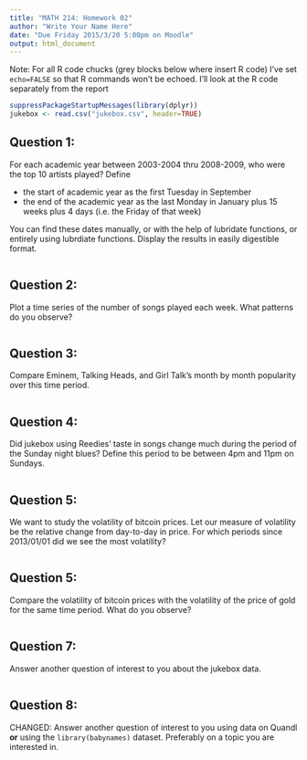 ```yaml
---
title: "MATH 214: Homework 02"
author: "Write Your Name Here"
date: "Due Friday 2015/3/20 5:00pm on Moodle"
output: html_document
---
```


Note:  For all R code chucks (grey blocks below where insert R code) I've set `echo=FALSE` so that R commands won't be echoed.  I'll look at the R code separately from the report


```r
suppressPackageStartupMessages(library(dplyr))
jukebox <- read.csv("jukebox.csv", header=TRUE)
```



## Question 1:

For each academic year between 2003-2004 thru 2008-2009, who were the top 10 artists played?  Define

* the start of academic year as the first Tuesday in September
* the end of the academic year as the last Monday in January plus 15 weeks plus 4 days (i.e. the Friday of that week)

You can find these dates manually, or with the help of lubridate functions, or entirely using lubrdiate functions.  Display the results in easily digestible format.  

```r
```



## Question 2:

Plot a time series of the number of songs played each week.  What patterns do you observe?  

```r
```



## Question 3:

Compare Eminem, Talking Heads, and Girl Talk's month by month popularity over this time period.

```r
```



## Question 4:

Did jukebox using Reedies' taste in songs change much during the period of the Sunday night blues?  Define this period to be between 4pm and 11pm on Sundays.  

```r
```



## Question 5:

We want to study the volatility of bitcoin prices.  Let our measure of volatility be the relative change from day-to-day in price.  For which periods since 2013/01/01 did we see the most volatility?

```r
```



## Question 5:

Compare the volatility of bitcoin prices with the volatility of the price of gold for the same time period.  What do you observe?  

```r
```



## Question 7:

Answer another question of interest to you about the jukebox data.  

```r
```



## Question 8:

CHANGED:  Answer another question of interest to you using data on Quandl **or** using the `library(babynames)` dataset.  Preferably on a topic you are interested in.  

```r
```






